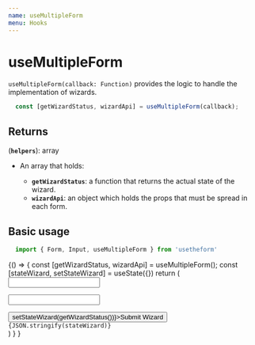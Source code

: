 ---
name: useMultipleForm
menu: Hooks
---

# useMultipleForm
`useMultipleForm(callback: Function)` provides the logic to handle the implementation of wizards.

```javascript
  const [getWizardStatus, wizardApi] = useMultipleForm(callback);
```

## Returns

(**`helpers`**): array

- An array that holds:

  - **`getWizardStatus`**: a function that returns the actual state of the wizard.
  - **`wizardApi`**: an object which holds the props that must be spread in each form.

## Basic usage

```javascript
  import { Form, Input, useMultipleForm } from 'usetheform'
```

<Playground>
{() => {
    const [getWizardStatus, wizardApi] = useMultipleForm();
    const [stateWizard, setStateWizard] = useState({})
    return (
      <div>
        <Form {...wizardApi} name="form1" initialState={{ name: "foo" }}>
          <Input type="text" name="name" />
        </Form>
        <Form {...wizardApi} name="form2" initialState={{ lastname: "mouse" }}>
          <Input type="text" name="lastname" />
        </Form>
        <button onClick={() => setStateWizard(getWizardStatus())}>Submit Wizard</button>
        <div>
          <code>{JSON.stringify(stateWizard)}</code>
        </div>
      </div>
    )
  }
}
</Playground>
